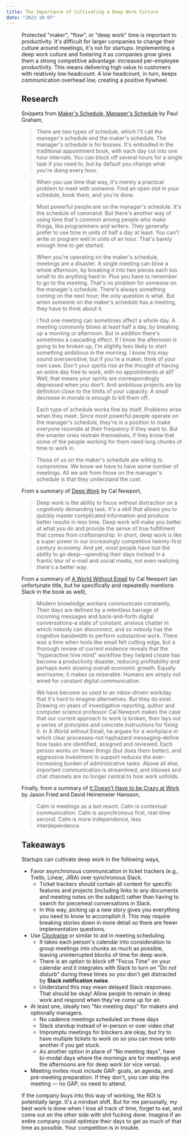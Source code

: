 ```yaml
---
title: The Importance of Cultivating a Deep Work Culture
date: "2022-10-07"
---
```


<Figure id="deep-work" />

Protected "maker", "flow", or "deep work" time is important to productivity. It's difficult for larger companies to change their culture around meetings, it's not for startups. Implementing a deep work culture and fostering it as companies grow gives them a strong competitive advantage: increased per-employee productivity. This means delivering high value to customers with relatively low headcount. A low headcount, in turn, keeps communication overhead low, creating a positive flywheel.

## Research

Snippets from [Maker's Schedule, Manager's Schedule](http://www.paulgraham.com/makersschedule.html) by Paul Graham,

> There are two types of schedule, which I'll call the manager's schedule and the maker's schedule. The manager's schedule is for bosses. It's embodied in the traditional appointment book, with each day cut into one hour intervals. You can block off several hours for a single task if you need to, but by default you change what you're doing every hour.

> When you use time that way, it's merely a practical problem to meet with someone. Find an open slot in your schedule, book them, and you're done.

> Most powerful people are on the manager's schedule. It's the schedule of command. But there's another way of using time that's common among people who make things, like programmers and writers. They generally prefer to use time in units of half a day at least. You can't write or program well in units of an hour. That's barely enough time to get started.

> When you're operating on the maker's schedule, meetings are a disaster. A single meeting can blow a whole afternoon, by breaking it into two pieces each too small to do anything hard in. Plus you have to remember to go to the meeting. That's no problem for someone on the manager's schedule. There's always something coming on the next hour; the only question is what. But when someone on the maker's schedule has a meeting, they have to think about it.

> I find one meeting can sometimes affect a whole day. A meeting commonly blows at least half a day, by breaking up a morning or afternoon. But in addition there's sometimes a cascading effect. If I know the afternoon is going to be broken up, I'm slightly less likely to start something ambitious in the morning. I know this may sound oversensitive, but if you're a maker, think of your own case. Don't your spirits rise at the thought of having an entire day free to work, with no appointments at all? Well, that means your spirits are correspondingly depressed when you don't. And ambitious projects are by definition close to the limits of your capacity. A small decrease in morale is enough to kill them off.

> Each type of schedule works fine by itself. Problems arise when they meet. Since most powerful people operate on the manager's schedule, they're in a position to make everyone resonate at their frequency if they want to. But the smarter ones restrain themselves, if they know that some of the people working for them need long
> chunks of time to work in.

> Those of us on the maker's schedule are willing to compromise. We know we have to have some number of meetings. All we ask from those on the manager's schedule is that they understand the cost.

From a summary of [Deep Work](https://www.calnewport.com/books/deep-work/) by Cal Newport,

> Deep work is the ability to focus without distraction on a cognitively demanding task. It's a skill that allows you to quickly master complicated information and produce better results in less time. Deep work will make you better at what you do and provide the sense of true fulfillment that comes from craftsmanship. In short, deep work is like a super power in our increasingly competitive twenty-first century economy. And yet, most people have lost the ability to go deep—spending their days instead in a frantic blur of e-mail and social media, not even realizing there's a better way.

From a summary of [A World Without Email](https://www.calnewport.com/books/a-world-without-email/) by Cal Newport (an unfortunate title, but he specifically and repeatedly mentions Slack in the book as well),

> Modern knowledge workers communicate constantly. Their days are defined by a relentless barrage of incoming messages and back-and-forth digital conversations–a state of constant, anxious chatter in which nobody can disconnect, and so nobody has the cognitive bandwidth to perform substantive work. There was a time when tools like email felt cutting edge, but a thorough review of current evidence reveals that the "hyperactive hive mind" workflow they helped create has become a productivity disaster, reducing profitability and perhaps even slowing overall economic growth. Equally worrisome, it makes us miserable. Humans are simply not wired for constant digital communication.

> We have become so used to an inbox-driven workday that it's hard to imagine alternatives. But they do exist. Drawing on years of investigative reporting, author and computer science professor Cal Newport makes the case that our current approach to work is broken, then lays out a series of principles and concrete instructions for fixing it. In A World without Email, he argues for a workplace in which clear processes–not haphazard messaging–define how tasks are identified, assigned and reviewed. Each person works on fewer things (but does them better), and aggressive investment in support reduces the ever-increasing burden of administrative tasks. Above all else, important communication is streamlined, and inboxes and chat channels are no longer central to how work unfolds.

Finally, from a summary of [It Doesn't Have to be Crazy at Work](https://basecamp.com/books/calm) by Jason Fried and David Heinemeier Hansson,

> Calm is meetings as a last resort.
> Calm is contextual communication.
> Calm is asynchronous first, real-time second.
> Calm is more independence, less interdependence.

## Takeaways

Startups can cultivate deep work in the following ways,

- Favor asynchronous communication in ticket trackers (e.g., Trello, Linear, JIRA) over synchronous Slack.
  - Ticket trackers should contain all context for specific features and projects (including links to any documents and meeting notes on the subject) rather than having to search for piecemeal conversations in Slack.
  - In this way, picking up a new story gives you everything you need to know to accomplish it. This may require breaking stories down in more detail so there are fewer implementation questions.
- Use [Clockwise](https://www.getclockwise.com/) or similar to aid in meeting scheduling.
  - It takes each person's calendar into consideration to group meetings into chunks as much as possible, leaving uninterrupted blocks of time for deep work.
  - There is an option to block off "Focus Time" on your calendar and it integrates with Slack to turn on "Do not disturb" during these times so you don't get distracted by **Slack notification noise**.
  - Understand this may mean delayed Slack responses. That should be okay! Allow people to remain in deep work and respond when they've come up for air.
- At least one, ideally two "No meeting days" for makers and optionally managers.
  - No cadence meetings scheduled on these days
  - Slack standup instead of in-person or over video chat
  - Impromptu meetings for blockers are okay, but try to have multiple tickets to work on so you can move onto another if you get stuck.
  - As another option in place of "No meeting days", have bi-modal days where the mornings are for meetings and the afternoons are for deep work (or vice versa).
- Meeting invites must include GAP: goals, an agenda, and pre-meeting preparation. If they don't, you can skip the meeting — no GAP, no need to attend.

If the company buys into this way of working, the ROI is potentially large. It's a mindset shift. But for me personally, my best work is done when I lose all track of time, forget to eat, and come out on the other side with shit fucking done. Imagine if an entire company could optimize their days to get as much of that time as possible. Your competition is in trouble.
